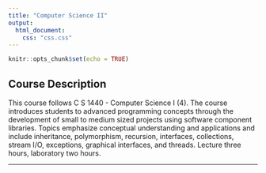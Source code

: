 ```yaml
---
title: "Computer Science II"
output:
  html_document:
    css: "css.css"
---
```


```r
knitr::opts_chunk$set(echo = TRUE)
```

## Course Description

This course follows C S 1440 - Computer Science I (4). The course introduces students to advanced programming concepts through the development of small to medium sized projects using software component libraries. Topics emphasize conceptual understanding and applications and include inheritance, polymorphism, recursion, interfaces, collections, stream I/O, exceptions, graphical interfaces, and threads. Lecture three hours, laboratory two hours.

__________
